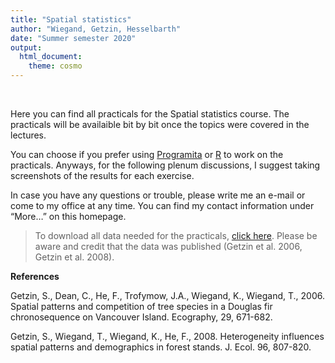 ```yaml
---
title: "Spatial statistics"
author: "Wiegand, Getzin, Hesselbarth"
date: "Summer semester 2020"
output: 
  html_document:
    theme: cosmo
---
```


<br>

Here you can find all practicals for the Spatial statistics course. The practicals will be availaible bit by bit once the topics were covered in the lectures.

You can choose if you prefer using [Programita](http://programita.org) or [R](https://www.r-project.org) to work on the practicals. Anyways, for the following plenum discussions, I suggest taking screenshots of the results for each exercise.

In case you have any questions or trouble, please write me an e-mail or come to my office at any time. You can find my contact information under "More..." on this homepage.

> To download all data needed for the practicals, [click here](Data.zip). Please be aware and credit that the data was published (Getzin et al. 2006, Getzin et al. 2008).



**References**

Getzin, S., Dean, C., He, F., Trofymow, J.A., Wiegand, K., Wiegand, T., 2006. Spatial patterns and competition of tree species in a Douglas fir chronosequence on Vancouver Island. Ecography, 29, 671-682.

Getzin, S., Wiegand, T., Wiegand, K., He, F., 2008. Heterogeneity influences spatial patterns and demographics in forest stands. J. Ecol. 96, 807-820.
